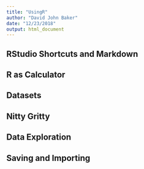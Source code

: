 ```yaml
---
title: "UsingR"
author: "David John Baker"
date: "12/23/2018"
output: html_document
---
```


## RStudio Shortcuts and Markdown

## R as Calculator

## Datasets

## Nitty Gritty

## Data Exploration

## Saving and Importing

